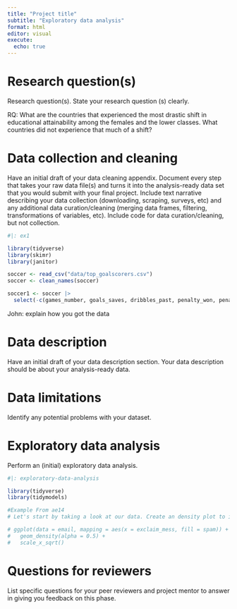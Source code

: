 ```yaml
---
title: "Project title"
subtitle: "Exploratory data analysis"
format: html
editor: visual
execute:
  echo: true
---
```


# Research question(s)

Research question(s). State your research question (s) clearly.

RQ: What are the countries that experienced the most drastic shift in educational attainability among the females and the lower classes. What countries did not experience that much of a shift?

# Data collection and cleaning

Have an initial draft of your data cleaning appendix. Document every step that takes your raw data file(s) and turns it into the analysis-ready data set that you would submit with your final project. Include text narrative describing your data collection (downloading, scraping, surveys, etc) and any additional data curation/cleaning (merging data frames, filtering, transformations of variables, etc). Include code for data curation/cleaning, but not collection.

```r
#|: ex1

library(tidyverse)
library(skimr)
library(janitor)

soccer <- read_csv("data/top_goalscorers.csv")
soccer <- clean_names(soccer)

soccer1 <- soccer |>
  select(-c(games_number, goals_saves, dribbles_past, penalty_won, penalty_commited))
```

John: explain how you got the data

# Data description

Have an initial draft of your data description section. Your data description should be about your analysis-ready data.

# Data limitations

Identify any potential problems with your dataset.

# Exploratory data analysis

Perform an (initial) exploratory data analysis.

```r
#|: exploratory-data-analysis 

library(tidyverse)
library(tidymodels)

#Example From ae14
# Let's start by taking a look at our data. Create an density plot to investigate the relationship between `spam` and `exclaim_mess`. Additionally, calculate the mean number of exclamation points for both spam and non-spam emails.

# ggplot(data = email, mapping = aes(x = exclaim_mess, fill = spam)) +
#   geom_density(alpha = 0.5) + 
#   scale_x_sqrt()
```

# Questions for reviewers

List specific questions for your peer reviewers and project mentor to answer in giving you feedback on this phase.
